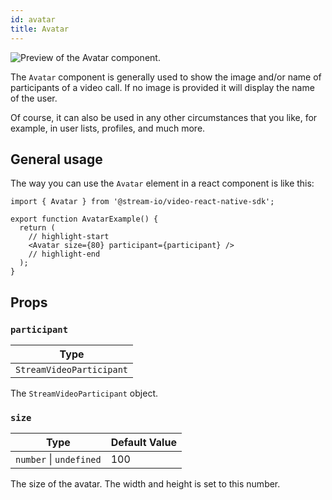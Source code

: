 ```yaml
---
id: avatar
title: Avatar
---
```


![Preview of the Avatar component.](../../assets/04-ui-components/avatar.png)

The `Avatar` component is generally used to show the image and/or name of participants of a video call. If no image is provided it will display the name of the user.

Of course, it can also be used in any other circumstances that you like, for example, in user lists, profiles, and much more.

## General usage

The way you can use the `Avatar` element in a react component is like this:

```tsx
import { Avatar } from '@stream-io/video-react-native-sdk';

export function AvatarExample() {
  return (
    // highlight-start
    <Avatar size={80} participant={participant} />
    // highlight-end
  );
}
```

## Props

### `participant`

| Type                     |
| ------------------------ |
| `StreamVideoParticipant` |

The `StreamVideoParticipant` object.

### `size`

| Type                    | Default Value |
| ----------------------- | ------------- |
| `number` \| `undefined` | 100           |

The size of the avatar. The width and height is set to this number.
